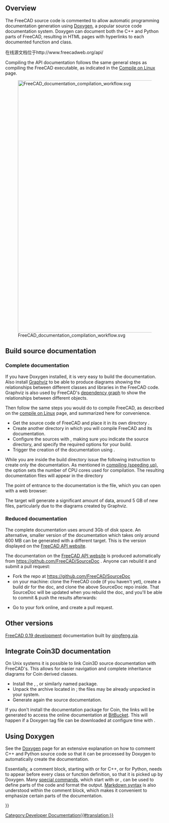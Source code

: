 <languages/>

{{Docnav
|[[Extra_python_modules|Extra python modules]]
|[[Contributors|Contributors]]
}}

{{TOCright}}

==Overview==
The FreeCAD source code is commented to allow automatic programming documentation generation using [[Doxygen|Doxygen]], a popular source code documentation system. Doxygen can document both the C++ and Python parts of FreeCAD, resulting in HTML pages with hyperlinks to each documented function and class.

<div class="mw-translate-fuzzy">
在线源文档位于http://www.freecadweb.org/api/
</div>

Compiling the API documentation follows the same general steps as compiling the FreeCAD executable, as indicated in the [[Compile_on_Linux|Compile on Linux]] page.

[[File:FreeCAD_documentation_compilation_workflow.svg|800px]]

{{Caption|General workflow to compile FreeCAD's programming documentation. The Doxygen and Graphviz packages must be in the system, as well as the FreeCAD source code itself. CMake configures the system so that with a single make instruction the documentation for the the entire project is compiled into many HTML files with diagrams.}}

== Build source documentation ==

=== Complete documentation ===

If you have Doxygen installed, it is very easy to build the documentation. Also install [https://www.graphviz.org/ Graphviz] to be able to produce diagrams showing the relationships between different classes and libraries in the FreeCAD code. Graphviz is also used by FreeCAD's [[Std_DependencyGraph|dependency graph]] to show the relationships between different objects.
{{Code|code=
sudo apt install doxygen graphviz
}}

Then follow the same steps you would do to compile FreeCAD, as described on the [[Compile_on_Linux|compile on Linux]] page, and summarized here for convenience.
* Get the source code of FreeCAD and place it in its own directory {{incode|freecad-source}}.
* Create another directory {{incode|freecad-build}} in which you will compile FreeCAD and its documentation.
* Configure the sources with {{incode|cmake}}, making sure you indicate the source directory, and specify the required options for your build.
* Trigger the creation of the documentation using {{incode|make}}.
{{Code|code=
git clone https://github.com/FreeCAD/FreeCAD.git freecad-source
mkdir freecad-build
cd freecad-build
cmake -DBUILD_QT5=ON -DPYTHON_EXECUTABLE=/usr/bin/python3 ../freecad-source
}}

While you are inside the build directory issue the following instruction to create only the documentation.
{{Code|code=
make -j$(nproc --ignore=2) DevDoc
}}
As mentioned in [[Compiling (Speeding up)|compiling (speeding up)]], the {{incode|-j}} option sets the number of CPU cores used for compilation. The resulting documentation files will appear in the directory
{{Code|code=
freecad-build/doc/SourceDocu/html/
}}

The point of entrance to the documentation is the {{incode|index.html}} file, which you can open with a web browser:
{{Code|code=
xdg-open freecad-build/doc/SourceDocu/html/index.html
}}

The {{incode|DevDoc}} target will generate a significant amount of data, around 5 GB of new files, particularly due to the diagrams created by Graphviz.

=== Reduced documentation ===

The complete documentation uses around 3Gb of disk space. An alternative, smaller version of the documentation which takes only around 600 MB can be generated with a different target. This is the version displayed on the [https://freecad.github.io/SourceDoc/ FreeCAD API website].
{{Code|code=
make -j$(nproc --ignore=2) WebDoc
}}

The documentation on the [https://freecad.github.io/SourceDoc/ FreeCAD API website] is produced automatically from https://github.com/FreeCAD/SourceDoc . Anyone can rebuild it and submit a pull request:

* Fork the repo at https://github.com/FreeCAD/SourceDoc
* on your machine: clone the FreeCAD code (if you haven't yet), create a build dir for the doc, and clone the above SourceDoc repo inside. That SourceDoc will be updated when you rebuild the doc, and you'll be able to commit & push the results afterwards:
{{Code|code=
git clone https://github.com/FreeCAD/FreeCAD
cd FreeCAD
mkdir build
cd build
mkdir -p doc/SourceDocu/html
cd doc/SourceDocu/html
git clone your-fork-url
cd ../../..
cmake -DBUILD_QT5=ON -DPYTHON_EXECUTABLE=/usr/bin/python3 ..
make WebDoc
cd doc/SourceDocu/html
git commit
git push
}}
* Go to your fork online, and create a pull request.

== Other versions ==
[https://iesensor.com/FreeCADDoc/0.19/ FreeCAD 0.19 development] documentation built by [https://forum.freecad.org/viewtopic.php?t=12613 qingfeng.xia].

== Integrate Coin3D documentation ==

On Unix systems it is possible to link Coin3D source documentation with FreeCAD's. This allows for easier navigation and complete inheritance diagrams for Coin derived classes.

*Install the {{incode|libcoin-doc}}, {{incode|libcoin80-doc}}, or similarly named package.
*Unpack the archive {{incode|coin.tar.gz}} located in {{incode|/usr/share/doc/libcoin-doc/html}}; the files may be already unpacked in your system.
*Generate again the source documentation.

If you don't install the documentation package for Coin, the links will be generated to access the online documentation at [https://coin3d.bitbucket.io/Coin/ BitBucket]. This will happen if a Doxygen tag file can be downloaded at configure time with {{incode|wget}}.

== Using Doxygen ==

See the [[Doxygen|Doxygen]] page for an extensive explanation on how to comment C++ and Python source code so that it can be processed by Doxygen to automatically create the documentation.

Essentially, a comment block, starting with {{incode|/**}} or {{incode|///}} for C++, or {{incode|##}} for Python, needs to appear before every class or function definition, so that it is picked up by Doxygen. Many [[Doxygen#Doxygen markup|special commands]], which start with {{incode|\}} or {{incode|@}}, can be used to define parts of the code and format the output. [[Doxygen#Markdown support|Markdown syntax]] is also understood within the comment block, which makes it convenient to emphasize certain parts of the documentation.
{{Code|code=
/**
 * Returns the name of the workbench object.
 */
std::string name() const;

/**
 * Set the name to the workbench object.
 */
void setName(const std::string&);

/// remove the added TaskWatcher
void removeTaskWatcher(void);
}}


{{Docnav
|[[Extra_python_modules|Extra python modules]]
|[[Contributors|Contributors]]
}}

{{Userdocnavi{{#translation:}}}}
[[Category:Developer Documentation{{#translation:}}]]
{{clear}}